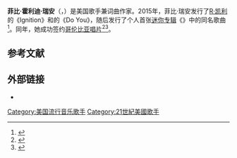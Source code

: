 {{Expand language|1=en|time=2020-11-03T04:24:22+00:00}}
{{NoteTA
|G1=Music
|G2=Show
|1=zh-cn:菲比·瑞安; zh-tw:菲比·萊恩;
}}

{{Infobox musical artist
| name             = 菲比·瑞安
| background       = solo_singer
| image            = Phoebe Ryan.jpg
| image_size       = 
| landscape        = <!-- yes, if wide image, otherwise leave blank -->
| alt              = 
| caption          = 菲比·瑞安（2019年）
| birth_name       = 菲比·霍利迪·瑞安
| alias            = 
| birth_date       = {{Birth date and age|mf=yes|1990|9|21}}
| birth_place      = {{USA}}[[德克萨斯州|德克萨斯州]]
| origin           = {{tsl|en|Red Bank, New Jersey||Red Bank, New Jersey}}
| genre            = {{hlist|[[流行_(音樂類型)|流行]]|[[独立流行|独立流行]]|[[電子流行|電子流行]]}}
| occupation       = {{hlist|歌手|词曲作家}}
| instrument       = {{flatlist|
*人声
*吉他
}}
| years_active     = 2013年至今
| label            = [[哥伦比亚唱片|哥伦比亚]]<ref name="columbia">{{cite web|url=http://www.columbiarecords.com/news/844|work=ColumbiaRecords.com|title=PHOEBE RYAN RELEASES DEBUT EP 'MINE' TODAY ON COLUMBIA RECORDS|date=2015-06-09|accessdate=2016-05-20|archive-url=https://web.archive.org/web/20171023115951/http://www.columbiarecords.com/news/844|archive-date=2017-10-23|dead-url=yes}}</ref>，Neon Gold，Independently Popular
| website          = {{URL|phoeberyanofficial.com}}
}}

'''菲比·霍利迪·瑞安'''（{{lang-en|Phoebe Holiday Ryan}}，{{bd|1990年|9月21日}}）是美国歌手兼词曲作家。2015年，菲比·瑞安发行了[[R·凯利|R·凯利]]的《Ignition》和{{tsl|en|Miguel (singer)|马吉尔}}的《Do You》，随后发行了个人首张[[迷你专辑|迷你专辑]]《{{tsl|en|Mine (Phoebe Ryan EP)|Mine}}》中的同名歌曲<ref name="billboard">{{cite web|url=http://www.billboard.com/articles/columns/pop-shop/6443778/phoebe-ryan-r-kelly-miguel-mash-up-ignition-do-you-exclusive|title=Exclusive: Phoebe Ryan Premieres R. Kelly/Miguel Mash-Up 'Ignition/Do You'|work=Billboard.com|author=Williams, Nick|date=2015-01-21|accessdate=2016-05-20|archive-date=2017-06-11|archive-url=https://web.archive.org/web/20170611223258/http://www.billboard.com/articles/columns/pop-shop/6443778/phoebe-ryan-r-kelly-miguel-mash-up-ignition-do-you-exclusive|dead-url=no}}</ref>。同年，她成功签约[[哥伦比亚唱片|哥伦比亚唱片]]<ref name="fader">{{cite web|url=http://www.thefader.com/2015/02/18/phoebe-ryan-cleans-house-in-the-video-for-mine|title=Phoebe Ryan Cleans House In The Video For "Mine"|work=The Fader|author=Fitzmaurice, Larry|date=2015-02-18|accessdate=2016-05-20|archive-date=2017-12-10|archive-url=https://web.archive.org/web/20171210071610/http://www.thefader.com/2015/02/18/phoebe-ryan-cleans-house-in-the-video-for-mine|dead-url=no}}</ref><ref name="nylon">{{cite web|url=http://www.nylon.com/articles/phoebe-ryan-primed-for-stardom|title=meet phoebe ryan, a pop singer primed for stardom|work=Nylon.com|author=Barna, Ben|date=2015-08-18|accessdate=2016-05-20|archive-date=2021-02-17|archive-url=https://web.archive.org/web/20210217205213/https://www.nylon.com/articles/phoebe-ryan-primed-for-stardom|dead-url=no}}</ref>。

==参考文献==
{{reflist}}

==外部链接==
* {{Commons category-inline|Phoebe Ryan}}
{{authority control}}

{{DEFAULTSORT:Ryan, Phoebe}}

[[Category:美国流行音乐歌手|Category:美国流行音乐歌手]]
[[Category:21世紀美國歌手|Category:21世紀美國歌手]]